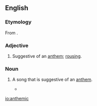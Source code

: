 ==English==

===Etymology===
From {{suffix|anthem|ic|lang=en}}.

===Adjective===
{{en-adj}}

# {{label|en|music}} Suggestive of an [[anthem]]; [[rousing]].

===Noun===
{{en-noun}}

# {{label|en|music}} A song that is suggestive of an [[anthem]].
#* {{quote-news|year=2009|date=March 16|author=Ben Rayner|title=Hot sounds|work=Toronto Star|url=http://www.thestar.com/Entertainment/article/602787
|passage=Passionate '''anthemics''', prog-rock twists and turns, and several Hendrix-ian guitar burnouts by self-aware showman Patrick Krief aimed straight for the cheap seats and left everyone feeling pleasantly dazed.}}

[[io:anthemic]]